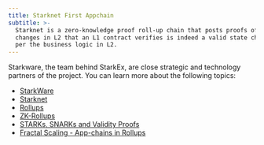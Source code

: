```yaml
---
title: Starknet First Appchain
subtitle: >-
  Starknet is a zero-knowledge proof roll-up chain that posts proofs of state
  changes in L2 that an L1 contract verifies is indeed a valid state change as
  per the business logic in L2.
---
```


Starkware, the team behind StarkEx, are close strategic and technology partners of the project. You can learn more about the following topics:

* [StarkWare](https://starkware.co/)
* [Starknet](https://www.starknet.io/)
* [Rollups](https://www.coinbase.com/en-gb/learn/wallet/what-are-rollups-in-crypto)
* [ZK-Rollups](https://ethereum.org/en/developers/docs/scaling/zk-rollups/)
* [STARKs, SNARKs and Validity Proofs](https://consensys.io/blog/zero-knowledge-proofs-starks-vs-snarks)
* [Fractal Scaling - App-chains in Rollups](https://ethresear.ch/t/fractal-scaling-on-ethereum-layer-3-rollups/19022)
